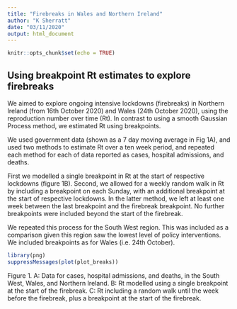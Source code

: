 ```yaml
---
title: "Firebreaks in Wales and Northern Ireland"
author: "K Sherratt"
date: "03/11/2020"
output: html_document
---
```


```r
knitr::opts_chunk$set(echo = TRUE)
```

## Using breakpoint Rt estimates to explore firebreaks

We aimed to explore ongoing intensive lockdowns (firebreaks) in Northern Ireland (from 16th October 2020) and Wales (24th October 2020), using the reproduction number over time (Rt). In contrast to using a smooth Gaussian Process method, we estimated Rt using breakpoints.

We used government data (shown as a 7 day moving average in Fig 1A), and used two methods to estimate Rt over a ten week period, and repeated each method for each of data reported as cases, hospital admissions, and deaths.

First we modelled a single breakpoint in Rt at the start of respective lockdowns (figure 1B). Second, we allowed for a weekly random walk in Rt by including a breakpoint on each Sunday, with an additional breakpoint at the start of respective lockdowns. In the latter method, we left at least one week between the last breakpoint and the firebreak breakpoint. No further breakpoints were included beyond the start of the firebreak.

We repeated this process for the South West region. This was included as a comparison given this region saw the lowest level of policy interventions. We included breakpoints as for Wales (i.e. 24th October).

```r
library(png)
suppressMessages(plot(plot_breaks))
```

Figure 1. A: Data for cases, hospital admissions, and deaths, in the South West, Wales, and Northern Ireland. B: Rt modelled using a single breakpoint at the start of the firebreak. C: Rt including a random walk until the week before the firebreak, plus a breakpoint at the start of the firebreak.
